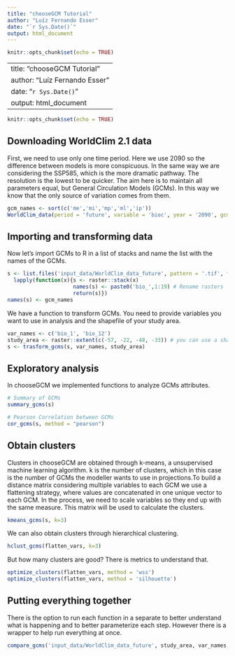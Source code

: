 ```yaml
---
title: "chooseGCM Tutorial"
author: "Luíz Fernando Esser"
date: "`r Sys.Date()`"
output: html_document
---
```


```r
knitr::opts_chunk$set(echo = TRUE)
```

---
title: "chooseGCM Tutorial"
author: "Luíz Fernando Esser"
date: "`r Sys.Date()`"
output: html_document
---

```r
knitr::opts_chunk$set(echo = TRUE)
```


## Downloading WorldClim 2.1 data

First, we need to use only one time period. Here we use 2090 so the difference between models is more conspicuous. In the same way we are considering the SSP585, which is the more dramatic pathway. The resolution is the lowest to be quicker. The aim here is to maintain all parameters equal, but General Circulation Models (GCMs). In this way we know that the only source of variation comes from them.

```r
gcm_names <- sort(c('me','mi','mp','ml','ip'))
WorldClim_data(period = 'future', variable = 'bioc', year = '2090', gcm = gcm_names, ssp = '585', resolution = 10)
```


## Importing and transforming data

Now let's import GCMs to R in a list of stacks and name the list with the names of the GCMs.

```r
s <- list.files('input_data/WorldClim_data_future', pattern = '.tif', full.names = T) |>
  lapply(function(x){s <- raster::stack(x)
                     names(s) <- paste0('bio_',1:19) # Rename rasters
                     return(s)})
names(s) <- gcm_names
```


We have a function to transform GCMs. You need to provide variables you want to use in analysis and the shapefile of your study area.

```r
var_names <- c('bio_1', 'bio_12')
study_area <- raster::extent(c(-57, -22, -48, -33)) # you can use a shapefile here
s <- trasform_gcms(s, var_names, study_area)
```


## Exploratory analysis

In chooseGCM we implemented functions to analyze GCMs attributes.

```r
# Summary of GCMs
summary_gcms(s)

# Pearson Correlation between GCMs
cor_gcms(s, method = "pearson")
```


## Obtain clusters

Clusters in chooseGCM are obtained through k-means, a unsupervised machine learning algorithm. k is the number of clusters, which in this case is the number of GCMs the modeller wants to use in projections.To build a distance matrix considering multiple variables to each GCM we use a flattening strategy, where values are concatenated in one unique vector to each GCM. In the process, we need to scale variables so they end up with the same measure. This matrix will be used to calculate the clusters.

```r
kmeans_gcms(s, k=3)
```


We can also obtain clusters through hierarchical clustering.

```r
hclust_gcms(flatten_vars, k=3)
```


But how many clusters are good? There is metrics to understand that.

```r
optimize_clusters(flatten_vars, method = 'wss')
optimize_clusters(flatten_vars, method = 'silhouette')
```


## Putting everything together

There is the option to run each function in a separate to better understand what is happening and to better parameterize each step. However there is a wrapper to help run everything at once.

```r
compare_gcms('input_data/WorldClim_data_future', study_area, var_names, gcm_names, k=3)
```

